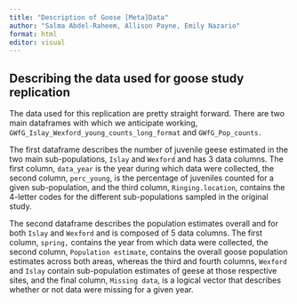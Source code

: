 ```yaml
---
title: "Description of Goose [Meta]Data"
author: "Salma Abdel-Raheem, Allison Payne, Emily Nazario"
format: html
editor: visual
---
```


## Describing the data used for goose study replication

The data used for this replication are pretty straight forward. There are two main dataframes with which we anticipate working, `GWfG_Islay_Wexford_young_counts_long_format` and `GWfG_Pop_counts.`

The first dataframe describes the number of juvenile geese estimated in the two main sub-populations, `Islay` and `Wexford` and has 3 data columns. The first column, `data_year` is the year during which data were collected, the second column, `perc_young`, is the percentage of juveniles counted for a given sub-population, and the third column, `Ringing.location`, contains the 4-letter codes for the different sub-populations sampled in the original study.

The second dataframe describes the population estimates overall and for both `Islay` and `Wexford` and is composed of 5 data columns. The first column, `spring,` contains the year from which data were collected, the second column, `Population estimate`, contains the overall goose population estimates across both areas, whereas the third and fourth columns, `Wexford` and `Islay` contain sub-population estimates of geese at those respective sites, and the final column, `Missing data`, is a logical vector that describes whether or not data were missing for a given year.
